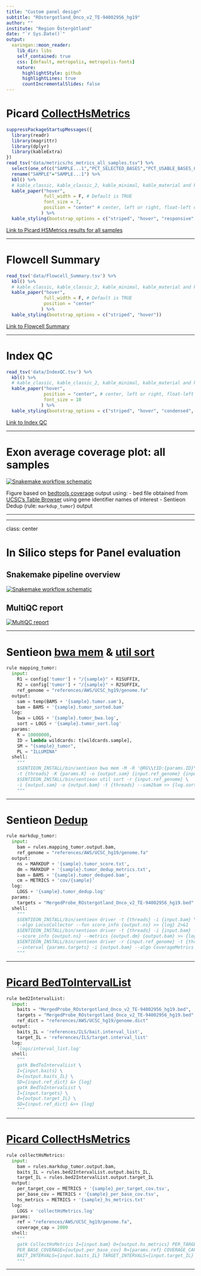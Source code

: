 ```yaml
---
title: "Custom panel design"
subtitle: "ROstergotland_Onco_v2_TE-94002956_hg19"
author: ""
institute: "Region Östergötland"
date: "`r Sys.Date()`"
output:
  xaringan::moon_reader:
    lib_dir: libs
    self_contained: true
    css: [default, metropolis, metropolis-fonts]
    nature:
      highlightStyle: github
      highlightLines: true
      countIncrementalSlides: false
---
```


# Picard [CollectHsMetrics](https://broadinstitute.github.io/picard/picard-metric-definitions.html#HsMetrics)

```r
suppressPackageStartupMessages({
  library(readr)
  library(magrittr)
  library(dplyr)
  library(kableExtra)
})
read_tsv("data/metrics/hs_metrics_all_samples.tsv") %>%
  select(one_of(c("SAMPLE...1","PCT_SELECTED_BASES","PCT_USABLE_BASES_ON_TARGET","PCT_TARGET_BASES_500X","MEAN_TARGET_COVERAGE","MEDIAN_TARGET_COVERAGE","ZERO_CVG_TARGETS_PCT"))) %>%
  rename("SAMPLE"="SAMPLE...1") %>%
  kbl() %>%
  # kable_classic, kable_classic_2, kable_minimal, kable_material and kable_material_dark
  kable_paper("hover", 
              full_width = F, # Default is TRUE
              font_size = 7,
              position = "center" # center, left or right, float-left or float-right (text wrapping)
             ) %>%
  kable_styling(bootstrap_options = c("striped", "hover", "responsive", "bordered"))   
```

[Link to Picard HSMetrics results for all samples](data/metrics/hs_metrics_all_samples.tsv)

---

# Flowcell Summary

```r
read_tsv('data/Flowcell_Summary.tsv') %>%
  kbl() %>%
  # kable_classic, kable_classic_2, kable_minimal, kable_material and kable_material_dark
  kable_paper("hover", 
              full_width = F, # Default is TRUE
              position = "center"
             ) %>%
  kable_styling(bootstrap_options = c("striped", "hover"))
```

[Link to Flowcell Summary](data/Flowcell_Summary.tsv)

---

# Index QC

```r
read_tsv('data/IndexQC.tsv') %>%
  kbl() %>%
  # kable_classic, kable_classic_2, kable_minimal, kable_material and kable_material_dark
  kable_paper("hover", 
              position = "center", # center, left or right, float-left or float-right (text wrapping)
              font_size = 10
             ) %>%
  kable_styling(bootstrap_options = c("striped", "hover", "condensed", "responsive", "bordered"))
```

[Link to Index QC](data/IndexQC.xlsx)

---

# Exon average coverage plot: all samples

<p><a href="./data/bar_plot_all_samples.html">
<img src="data/imgs/gene_cov_plot.png" alt="Snakemake workflow schematic">
</a></p>

Figure based on [bedtools coverage](https://bedtools.readthedocs.io/en/latest/content/tools/coverage.html) output using:
- bed file obtained from [UCSC's Table Browser](http://genome.ucsc.edu/cgi-bin/hgTables) using gene identifier names of interest 
- Sentieon Dedup (rule: `markdup_tumor`) output

---

---

class: center

# In Silico steps for Panel evaluation

## Snakemake pipeline overview

<p><a href="./data/snakemake_workflow_report.html">
<img src="data/imgs/smk-wf.png" alt="Snakemake workflow schematic">
</a></p>

## MultiQC report

<p><a href="./data/multiqc_report.html">
<img src="data/imgs/mqc.png" alt="MultiQC report">
</a></p>

---

# Sentieon [bwa mem](https://support.sentieon.com/manual/usages/general/#bwa-mem-syntax) & [util sort](https://support.sentieon.com/manual/usages/general/#util-syntax)

```python
rule mapping_tumor:
  input:
    R1 = config['tumor'] + "/{sample}" + R1SUFFIX,
    R2 = config['tumor'] + "/{sample}" + R2SUFFIX,
    ref_genome = "references/AWS/UCSC_hg19/genome.fa"
  output:
    sam = temp(BAMS + '{sample}.tumor.sam'),
    bam = BAMS + '{sample}.tumor_sorted.bam'
  log:
    bwa = LOGS + '{sample}.tumor_bwa.log',
    sort = LOGS + '{sample}.tumor_sort.log'
  params:
    K = 10000000,
    ID = lambda wildcards: t[wildcards.sample],
    SM = "{sample}_tumor",
    PL = "ILLUMINA"
  shell:
    """
    $SENTIEON_INSTALL/bin/sentieon bwa mem -M -R '@RG\\tID:{params.ID}\\tSM:{params.SM}\\tPL:{params.PL}' \
    -t {threads} -K {params.K} -o {output.sam} {input.ref_genome} {input.R1} {input.R2} >> {log.bwa} 2>&1
    $SENTIEON_INSTALL/bin/sentieon util sort -r {input.ref_genome} \
    -i {output.sam} -o {output.bam} -t {threads} --sam2bam >> {log.sort} 2>&1
    """
```
---

# Sentieon [Dedup](https://support.sentieon.com/manual/usages/general/#dedup-algorithm)

```python
rule markdup_tumor:
  input:
    bam = rules.mapping_tumor.output.bam,
    ref_genome = "references/AWS/UCSC_hg19/genome.fa"
  output:
    ns = MARKDUP + '{sample}.tumor_score.txt',
    dm = MARKDUP + '{sample}.tumor_dedup_metrics.txt',
    bam = BAMS + '{sample}.tumor_deduped.bam',
    cm = METRICS + 'cov/{sample}'
  log:
    LOGS + '{sample}.tumor_dedup.log'
  params:
    targets = "MergedProbe_ROstergotland_Onco_v2_TE-94002956_hg19.bed"
  shell:
    """
    $SENTIEON_INSTALL/bin/sentieon driver -t {threads} -i {input.bam} \
    --algo LocusCollector --fun score_info {output.ns} >> {log} 2>&1
    $SENTIEON_INSTALL/bin/sentieon driver -t {threads} -i {input.bam} --algo Dedup --rmdup \
    --score_info {output.ns} --metrics {output.dm} {output.bam} >> {log} 2>&1
    $SENTIEON_INSTALL/bin/sentieon driver -r {input.ref_genome} -t {threads} \
    --interval {params.targets} -i {output.bam} --algo CoverageMetrics {output.cm} >> {log} 2>&1
    """
```

---

# [Picard BedToIntervalList](https://gatk.broadinstitute.org/hc/en-us/articles/360036883931-BedToIntervalList-Picard-)

```python
rule bed2IntervalList:
  input:
    baits = "MergedProbe_ROstergotland_Onco_v2_TE-94002956_hg19.bed",
    targets = "MergedProbe_ROstergotland_Onco_v2_TE-94002956_hg19.bed",
    ref_dict = "references/AWS/UCSC_hg19/genome.dict"
  output:
    baits_IL = 'references/ILS/bait.interval_list',
    target_IL = 'references/ILS/target.interval_list'
  log:
    'logs/interval_list.log'
  shell:
    """
    gatk BedToIntervalList \
    I={input.baits} \
    O={output.baits_IL} \
    SD={input.ref_dict} &> {log}
    gatk BedToIntervalList \
    I={input.targets} \
    O={output.target_IL} \
    SD={input.ref_dict} &>> {log}
    """
```

---

# [Picard CollectHsMetrics](https://gatk.broadinstitute.org/hc/en-us/articles/360036856051-CollectHsMetrics-Picard-)

```python
rule collectHsMetrics:
  input:
    bam = rules.markdup_tumor.output.bam,
    baits_IL = rules.bed2IntervalList.output.baits_IL,
    target_IL = rules.bed2IntervalList.output.target_IL
  output:
    per_target_cov = METRICS + '{sample}_per_target_cov.tsv',
    per_base_cov = METRICS + '{sample}_per_base_cov.tsv',
    hs_metrics = METRICS + '{sample}_hs_metrics.txt'
  log:
    LOGS + 'collectHsMetrics.log'
  params:
    ref = "references/AWS/UCSC_hg19/genome.fa",
    coverage_cap = 2000
  shell:
    """
    gatk CollectHsMetrics I={input.bam} O={output.hs_metrics} PER_TARGET_COVERAGE={output.per_target_cov} \
    PER_BASE_COVERAGE={output.per_base_cov} R={params.ref} COVERAGE_CAP={params.coverage_cap} \
    BAIT_INTERVALS={input.baits_IL} TARGET_INTERVALS={input.target_IL} &> {log}
    """
```
---